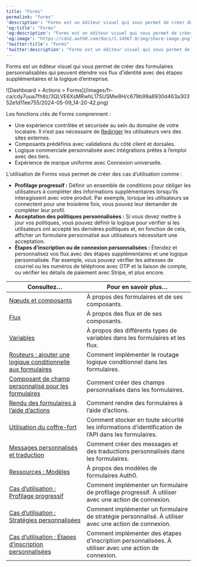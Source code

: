 ---
title: "Forms"
permalink: "forms"
'description': "Forms est un éditeur visuel qui vous permet de créer des formulaires personnalisables qui peuvent être utilisés pour étendre vos flux d’identité avec des étapes supplémentaires et la logique d’entreprise."
'og:title': "Forms"
'og:description': "Forms est un éditeur visuel qui vous permet de créer des formulaires personnalisables qui peuvent être utilisés pour étendre vos flux d’identité avec des étapes supplémentaires et la logique d’entreprise."
'og:image': "https://cdn2.auth0.com/docs/1.14567.0/img/share-image.png"
'twitter:title': "Forms"
'twitter:description': "Forms est un éditeur visuel qui vous permet de créer des formulaires personnalisables qui peuvent être utilisés pour étendre vos flux d’identité avec des étapes supplémentaires et la logique d’entreprise."
---

Forms est un éditeur visuel qui vous permet de créer des formulaires personnalisables qui peuvent étendre vos flux d’identité avec des étapes supplémentaires et la logique d’entreprise.

<Frame>![Dashboard > Actions > Forms](/images/fr-ca/cdy7uua7fh8z/3QLVE6XsMRwhL17SUSMw8H/c679b99a8930d463a30352e1d11ee755/2024-05-09_14-20-42.png)</Frame>

Les fonctions clés de Forms comprennent :

* Une expérience contrôlée et sécurisée au sein du domaine de votre locataire. Il n’est pas nécessaire de [Rediriger](/docs/fr-ca/customize/actions/explore-triggers/signup-and-login-triggers/login-trigger/redirect-with-actions) les utilisateurs vers des sites externes.
* Composants prédéfinis avec validations du côté client et dorsales.
* Logique commerciale personnalisée avec intégrations prêtes à l’emploi avec des tiers.
* Expérience de marque uniforme avec Connexion universelle.

L’utilisation de Forms vous permet de créer des cas d’utilisation comme :

* **Profilage progressif :** Définir un ensemble de conditions pour obliger les utilisateurs à compléter des informations supplémentaires lorsqu’ils interagissent avec votre produit. Par exemple, lorsque les utilisateurs se connectent pour une troisième fois, vous pouvez leur demander de compléter leur profil.
* **Acceptation des politiques personnalisées :** Si vous devez mettre à jour vos politiques, vous pouvez définir la logique pour vérifier si les utilisateurs ont accepté les dernières politiques et, en fonction de cela, afficher un formulaire personnalisé aux utilisateurs nécessitant une acceptation.
* **Étapes d’inscription ou de connexion personnalisées :** Étendez et personnalisez vos flux avec des étapes supplémentaires et une logique personnalisée. Par exemple, vous pouvez vérifier les adresses de courriel ou les numéros de téléphone avec OTP et la liaison de compte, ou vérifier les détails de paiement avec Stripe, et plus encore.

<table class="table"><thead>
<tr>
<th><strong>Consultez…</strong></th>
<th><strong>Pour en savoir plus…</strong></th>
</tr>
</thead>
<tbody>
<tr>
<td><a href="/docs/docs/fr-ca/customize/forms/nodes-and-components">Nœuds et composants</a></td>
<td>À propos des formulaires et de ses composants.</td>
</tr>
<tr>
<td><a href="/docs/docs/fr-ca/customize/forms/flows">Flux</a></td>
<td>À propos des flux et de ses composants.</td>
</tr>
<tr>
<td><a href="/docs/docs/fr-ca/customize/forms/variables">Variables</a></td>
<td>À propos des différents types de variables dans les formulaires et les flux.</td>
</tr>
<tr>
<td><a href="/docs/docs/fr-ca/customize/forms/routers">Routeurs : ajouter une logique conditionnelle aux formulaires</a></td>
<td>Comment implémenter le routage logique conditionnel dans les formulaires.</td>
</tr>
<tr>
<td><a href="/docs/docs/fr-ca/customize/forms/custom-field-components">Composant de champ personnalisé pour les formulaires</a></td>
<td>Comment créer des champs personnalisés dans les formulaires.</td>
</tr>
<tr>
<td><a href="/docs/docs/fr-ca/customize/forms/render">Rendu des formulaires à l’aide d’actions</a></td>
<td>Comment rendre des formulaires à l’aide d’actions.</td>
</tr>
<tr>
<td><a href="/docs/docs/fr-ca/customize/forms/vault">Utilisation du coffre-fort</a></td>
<td>Comment stocker en toute sécurité les informations d’identification de l’API dans les formulaires.</td>
</tr>
<tr>
<td><a href="/docs/docs/fr-ca/customize/forms/custom-messages-and-translation">Messages personnalisés et traduction</a></td>
<td>Comment créer des messages et des traductions personnalisés dans les formulaires.</td>
</tr>
<tr>
<td><a href="https://developer.auth0.com/resources/templates/forms">Ressources : Modèles</a></td>
<td>À propos des modèles de formulaires Auth0.</td>
</tr>
<tr>
<td><a href="/docs/docs/fr-ca/customize/forms/configure-progressive-profile-form">Cas d’utilisation : Profilage progressif</a></td>
<td>Comment implémenter un formulaire de profilage progressif. À utiliser avec une action de connexion.</td>
</tr>
<tr>
<td><a href="/docs/docs/fr-ca/customize/forms/configure-update-policy-form">Cas d’utilisation : Stratégies personnalisées</a></td>
<td>Comment implémenter un formulaire de stratégie personnalisé. À utiliser avec une action de connexion.</td>
</tr>
<tr>
<td><a href="/docs/docs/fr-ca/customize/forms/configure-additional-signup-steps">Cas d’utilisation : Étapes d’inscription personnalisées</a></td>
<td>Comment implémenter des étapes d’inscription personnalisées. À utiliser avec une action de connexion.</td>
</tr>
</tbody>
</table>